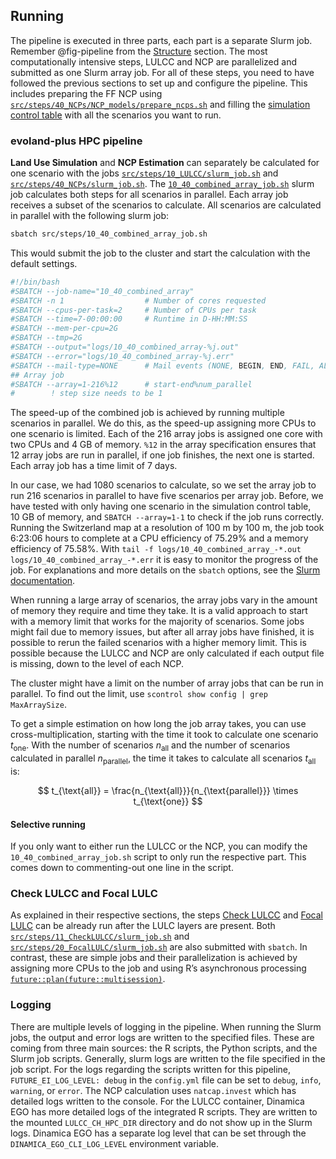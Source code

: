 ## Running

The pipeline is executed in three parts, each part is a separate Slurm job.
Remember @fig-pipeline from the [Structure](../structure.html) section.
The most computationally intensive steps, LULCC and NCP are parallelized and
submitted as one Slurm array job.
For all of these steps, you need to have followed the previous sections to
set up and configure the pipeline.
This includes preparing the FF NCP using
[`src/steps/40_NCPs/NCP_models/prepare_ncps.sh`](https://github.com/ethzplus/evoland-plus-HPC/tree/main/src/steps/40_NCPs/NCP_models/prepare_ncps.sh)
and filling the
[simulation control table](10_LULCC.html#simulation-control-table)
with all the scenarios you want to run.

### evoland-plus HPC pipeline

**Land Use Simulation** and **NCP Estimation** can separately be calculated
for one scenario with the jobs
[`src/steps/10_LULCC/slurm_job.sh`](https://github.com/ethzplus/evoland-plus-HPC/tree/main/src/steps/10_LULCC/slurm_job.sh)
and
[`src/steps/40_NCPs/slurm_job.sh`](https://github.com/ethzplus/evoland-plus-HPC/tree/main/src/steps/40_NCPs/slurm_job.sh).
The
[`10_40_combined_array_job.sh`](https://github.com/ethzplus/evoland-plus-HPC/tree/main/src/steps/10_40_combined_array_job.sh)
slurm job calculates both steps for all scenarios in parallel.
Each array job receives a subset of the scenarios to calculate.
All scenarios are calculated in parallel with the following slurm job:

```bash
sbatch src/steps/10_40_combined_array_job.sh
```

This would submit the job to the cluster and start the calculation
with the default settings.

```.bash
#!/bin/bash
#SBATCH --job-name="10_40_combined_array"
#SBATCH -n 1                  # Number of cores requested
#SBATCH --cpus-per-task=2     # Number of CPUs per task
#SBATCH --time=7-00:00:00     # Runtime in D-HH:MM:SS
#SBATCH --mem-per-cpu=2G
#SBATCH --tmp=2G
#SBATCH --output="logs/10_40_combined_array-%j.out"
#SBATCH --error="logs/10_40_combined_array-%j.err"
#SBATCH --mail-type=NONE      # Mail events (NONE, BEGIN, END, FAIL, ALL)
## Array job
#SBATCH --array=1-216%12      # start-end%num_parallel
#        ! step size needs to be 1
```
The speed-up of the combined job is achieved by running multiple scenarios in
parallel.
We do this, as the speed-up assigning more CPUs to one scenario is limited.
Each of the 216 array jobs is assigned one core with two CPUs and 4 GB of
memory.
`%12` in the array specification ensures that 12 array jobs are run in parallel,
if one job finishes, the next one is started.
Each array job has a time limit of 7 days.


In our case, we had 1080 scenarios to calculate, so we set the array job to
run 216 scenarios in parallel to have five scenarios per array job.
Before, we have tested with only having one scenario in the simulation control
table, 10 GB of memory, and `SBATCH --array=1-1` to check if the job runs
correctly.
Running the Switzerland map at a resolution of 100 m by 100 m,
the job took 6:23:06 hours to complete at a CPU efficiency of 75.29% and
a memory efficiency of 75.58%.
With `tail -f logs/10_40_combined_array_-*.out logs/10_40_combined_array_-*.err`
it is easy to monitor the progress of the job.
For explanations and more details on the `sbatch` options, see the
[Slurm documentation](https://slurm.schedmd.com/sbatch.html#SECTION_OPTIONS).


When running a large array of scenarios,
the array jobs vary in the amount of memory they require and time they take.
It is a valid approach to start with a memory limit that works for the
majority of scenarios.
Some jobs might fail due to memory issues, but after all array jobs have
finished,
it is possible to rerun the failed scenarios with a higher memory limit.
This is possible because the LULCC and NCP are only calculated if each
output file is missing, down to the level of each NCP.

::: {#note-maxarraysize .callout-note}
The cluster might have a limit on the number of array jobs that can be run in
parallel.
To find out the limit, use `scontrol show config | grep MaxArraySize`.
:::

To get a simple estimation on how long the job array takes,
you can use cross-multiplication, starting with the time it took to calculate
one scenario $t_{\text{one}}$.
With the number of scenarios $n_{\text{all}}$ and the number of scenarios
calculated in parallel $n_{\text{parallel}}$,
the time it takes to calculate all scenarios $t_{\text{all}}$ is:

$$
t_{\text{all}} = \frac{n_{\text{all}}}{n_{\text{parallel}}} \times t_{\text{one}}
$$

::: {#tip-parallel .callout-tip}
#### Selective running
If you only want to either run the LULCC or the NCP, you can modify the
`10_40_combined_array_job.sh` script to only run the respective part.
This comes down to commenting-out one line in the script.
:::


### Check LULCC and Focal LULC

As explained in their respective sections, the steps
[Check LULCC](11_CheckLULCC.html) and
[Focal LULC](20_FocalLULC.html) can be already run after the LULC layers are
present.
Both
[`src/steps/11_CheckLULCC/slurm_job.sh`](https://github.com/ethzplus/evoland-plus-HPC/tree/main/src/steps/11_CheckLULCC/slurm_job.sh)
and
[`src/steps/20_FocalLULC/slurm_job.sh`](https://github.com/ethzplus/evoland-plus-HPC/tree/main/src/steps/20_FocalLULC/slurm_job.sh)
are also submitted with `sbatch`.
In contrast, these are simple jobs and their parallelization is achieved by
assigning more CPUs to the job and using R's asynchronous processing
[`future::plan(future::multisession)`](https://rdrr.io/cran/future/man/multisession.html).

### Logging

There are multiple levels of logging in the pipeline.
When running the Slurm jobs, the output and error logs are written to the
specified files.
These are coming from three main sources:
the R scripts, the Python scripts, and the Slurm job scripts.
Generally, slurm logs are written to the file specified in the job script.
For the logs regarding the scripts written for this pipeline,
`FUTURE_EI_LOG_LEVEL: debug` in the `config.yml` file can be set to
`debug`, `info`, `warning`, or `error`.
The NCP calculation uses `natcap.invest` which has detailed logs written to
the console.
For the LULCC container, Dinamica EGO has more detailed logs of the integrated
R scripts.
They are written to the mounted `LULCC_CH_HPC_DIR` directory and do not show
up in the Slurm logs.
Dinamica EGO has a separate log level that can be set through the
`DINAMICA_EGO_CLI_LOG_LEVEL` environment variable.
